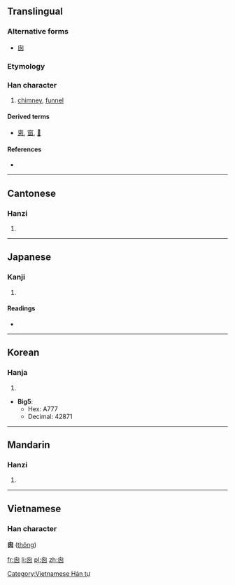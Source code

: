{{also|囱|匆}}
==Translingual==

===Alternative forms===
* [[囱]]

===Etymology===
{{liushu|p}}

===Han character===
{{Han char|rn=31|rad=囗|as=04|sn=7|four=2600<sub>0</sub>|canj=竹田大大 (HWKK)}}

# [[chimney]], [[funnel]]

====Derived terms====
* [[悤]], [[窗]], [[𤴙]]

====References====
* {{Han ref|kx=0217.130|dj=0444.160|hdz=10715.061|uh=56EA|ud=22250}}

----

==Cantonese==

===Hanzi===
{{yue-hanzi|jyut=|y=cheung1, chung1|sim=囱}}

# {{defn|lang=yue|sort=囗04}}

----

==Japanese==

===Kanji===
{{ja-kanji|grade=|rs=囗04}}

# {{defn|lang=ja|sort=囗04}}

====Readings====
* {{ja-readings|on=[[そう]] (sō), [[す]] (su)|kun=[[てんまど]] (temmado), [[まど]] (mado), [[けむだし]] (kemudashi)}}

----

==Korean==

===Hanja===
{{ko-hanja|hangeul=[[창]], [[총]]|rv=chang, chong|mr=ch'ang, ch'ong}}

# {{defn|lang=ko|sort=囗04}}

* '''Big5''':
** Hex: A777
** Decimal: 42871

----

==Mandarin==

===Hanzi===
{{cmn-hanzi|sim=囱|pin=[[cōng]] ([[cong1]])|wg=ts'ung<sup>1</sup>}}
# {{defn|lang=cmn|sort=囗04}}

----

==Vietnamese==
===Han character===
'''囪''' ([[thông]])

[[Category:Vietnamese Hán tự]]

[[fr:囪]]
[[li:囪]]
[[pl:囪]]
[[zh:囪]]